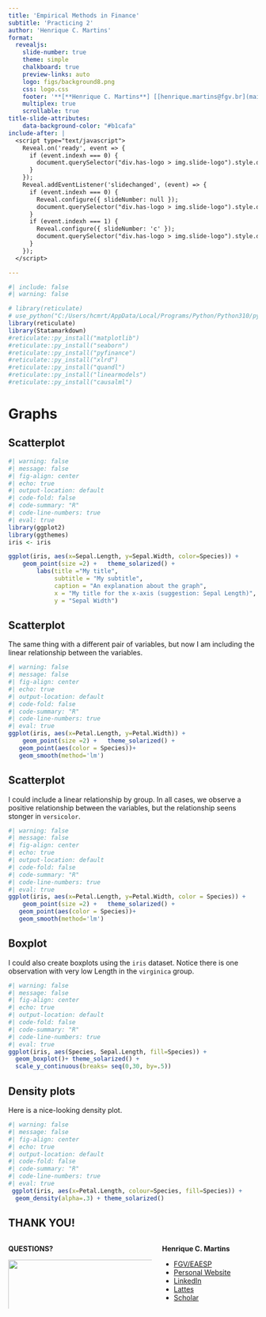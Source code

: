 ```yaml
---
title: 'Empirical Methods in Finance'
subtitle: 'Practicing 2'
author: 'Henrique C. Martins'
format:
  revealjs: 
    slide-number: true
    theme: simple
    chalkboard: true
    preview-links: auto
    logo: figs/background8.png
    css: logo.css
    footer: '**[**Henrique C. Martins**] [[henrique.martins@fgv.br](mailto:henrique.martins@fgv.br)][Do not use without permission]**  '
    multiplex: true
    scrollable: true 
title-slide-attributes:
    data-background-color: "#b1cafa"
include-after: |
  <script type="text/javascript">
    Reveal.on('ready', event => {
      if (event.indexh === 0) {
        document.querySelector("div.has-logo > img.slide-logo").style.display = "none";
      }
    });
    Reveal.addEventListener('slidechanged', (event) => {
      if (event.indexh === 0) {
        Reveal.configure({ slideNumber: null });
        document.querySelector("div.has-logo > img.slide-logo").style.display = "none";
      }
      if (event.indexh === 1) { 
        Reveal.configure({ slideNumber: 'c' });
        document.querySelector("div.has-logo > img.slide-logo").style.display = null;
      }
    });
  </script>

---
```


```r
#| include: false
#| warning: false

# library(reticulate)
# use_python("C:/Users/hcmrt/AppData/Local/Programs/Python/Python310/python.exe")
library(reticulate)
library(Statamarkdown)
#reticulate::py_install("matplotlib")
#reticulate::py_install("seaborn")
#reticulate::py_install("pyfinance")
#reticulate::py_install("xlrd")
#reticulate::py_install("quandl")
#reticulate::py_install("linearmodels")
#reticulate::py_install("causalml")

```






# Graphs {.smaller}


## Scatterplot  {.smaller}

```r
#| warning: false
#| message: false
#| fig-align: center
#| echo: true
#| output-location: default
#| code-fold: false
#| code-summary: "R"
#| code-line-numbers: true
#| eval: true
library(ggplot2)
library(ggthemes)
iris <- iris 

ggplot(iris, aes(x=Sepal.Length, y=Sepal.Width, color=Species)) + 
    geom_point(size =2) +   theme_solarized() + 
        labs(title ="My title",
             subtitle = "My subtitle",
             caption = "An explanation about the graph",
             x = "My title for the x-axis (suggestion: Sepal Length)",
             y = "Sepal Width")
```



## Scatterplot  {.smaller}


The same thing with a different pair of variables, but now I am including the linear relationship between the variables.


```r
#| warning: false
#| message: false
#| fig-align: center
#| echo: true
#| output-location: default
#| code-fold: false
#| code-summary: "R"
#| code-line-numbers: true
#| eval: true
ggplot(iris, aes(x=Petal.Length, y=Petal.Width)) + 
    geom_point(size =2) +   theme_solarized() +
   geom_point(aes(color = Species))+
   geom_smooth(method='lm')
```



## Scatterplot  {.smaller}


I could  include a linear relationship by group. In all cases, we observe a positive relationship between the variables, but the relationship seens stonger in `versicolor`.

```r
#| warning: false
#| message: false
#| fig-align: center
#| echo: true
#| output-location: default
#| code-fold: false
#| code-summary: "R"
#| code-line-numbers: true
#| eval: true
ggplot(iris, aes(x=Petal.Length, y=Petal.Width, color = Species)) + 
    geom_point(size =2) +   theme_solarized() +
   geom_point(aes(color = Species))+
   geom_smooth(method='lm')
```


## Boxplot  {.smaller}

I could also create boxplots using the `iris` dataset. Notice there is one observation with very low Length in the `virginica` group.

```r
#| warning: false
#| message: false
#| fig-align: center
#| echo: true
#| output-location: default
#| code-fold: false
#| code-summary: "R"
#| code-line-numbers: true
#| eval: true
ggplot(iris, aes(Species, Sepal.Length, fill=Species)) + 
  geom_boxplot()+ theme_solarized() + 
  scale_y_continuous(breaks= seq(0,30, by=.5)) 
```




## Density plots  {.smaller}

Here is a nice-looking density plot.


```r
#| warning: false
#| message: false
#| fig-align: center
#| echo: true
#| output-location: default
#| code-fold: false
#| code-summary: "R"
#| code-line-numbers: true
#| eval: true
 ggplot(iris, aes(x=Petal.Length, colour=Species, fill=Species)) +
  geom_density(alpha=.3) + theme_solarized()
```





## **THANK YOU!** {background="#b1cafa"}

::: columns
::: {.column width="60%"}
**QUESTIONS?**

![](figs/qa2.png){width="150%" heigth="150%"}
:::

::: {.column width="40%"}
**Henrique C. Martins**

-   [FGV/EAESP](https://eaesp.fgv.br/en/people/henrique-castro-martins)
-   [Personal Website](https://henriquemartins.net/)
-   [LinkedIn](https://www.linkedin.com/in/henriquecastror/)
-   [Lattes](http://lattes.cnpq.br/6076997472159785)
-   [Scholar](https://scholar.google.com.br/citations?user=7gIfkRMAAAAJ&hl=pt-BR&oi=ao)\
:::
:::

::: footer
:::
